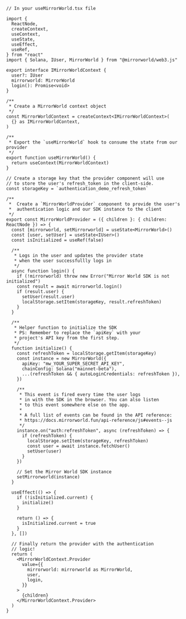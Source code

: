 ```tsx
// In your useMirrorWorld.tsx file

import {
  ReactNode,
  createContext,
  useContext,
  useState,
  useEffect,
  useRef,
} from "react"
import { Solana, IUser, MirrorWorld } from "@mirrorworld/web3.js"

export interface IMirrorWorldContext {
  user?: IUser
  mirrorworld: MirrorWorld
  login(): Promise<void>
}

/**
 * Create a MirrorWorld context object
 */
const MirrorWorldContext = createContext<IMirrorWorldContext>(
  {} as IMirrorWorldContext,
)

/**
 * Export the `useMirrorWorld` hook to consume the state from our provider
 */
export function useMirrorWorld() {
  return useContext(MirrorWorldContext)
}

// Create a storage key that the provider component will use
// to store the user's refresh_token in the client-side.
const storageKey = `authentication_demo_refresh_token`

/**
 *  Create a `MirrorWorldProvider` component to provide the user's
 *  authentication logic and our SDK instance to the client
 */
export const MirrorWorldProvider = ({ children }: { children: ReactNode }) => {
  const [mirrorworld, setMirrorworld] = useState<MirrorWorld>()
  const [user, setUser] = useState<IUser>()
  const isInitialized = useRef(false)

  /**
   * Logs in the user and updates the provider state
   * when the user successfullly logs in
   */
  async function login() {
    if (!mirrorworld) throw new Error("Mirror World SDK is not initialized")
    const result = await mirrorworld.login()
    if (result.user) {
      setUser(result.user)
      localStorage.setItem(storageKey, result.refreshToken)
    }
  }

  /**
   * Helper function to initialize the SDK
   * PS: Remember to replace the `apiKey` with your
   * project's API key from the first step.
   */
  function initialize() {
    const refreshToken = localStorage.getItem(storageKey)
    const instance = new MirrorWorld({
      apiKey: "mw_YOUR_SUPER_SECRET_API_KEY",
      chainConfig: Solana("mainnet-beta"),
      ...(refreshToken && { autoLoginCredentials: refreshToken }),
    })

    /**
     * This event is fired every time the user logs
     * in with the SDK in the browser. You can also listen
     * to this event somewhere else on the app.
     *
     * A full list of events can be found in the API reference:
     * https://docs.mirrorworld.fun/api-reference/js#events--js
     */
    instance.on("auth:refreshToken", async (refreshToken) => {
      if (refreshToken) {
        localStorage.setItem(storageKey, refreshToken)
        const user = await instance.fetchUser()
        setUser(user)
      }
    })

    // Set the Mirror World SDK instance
    setMirrorworld(instance)
  }

  useEffect(() => {
    if (!isInitialized.current) {
      initialize()
    }

    return () => {
      isInitialized.current = true
    }
  }, [])

  // Finally return the provider with the authentication
  // logic!
  return (
    <MirrorWorldContext.Provider
      value={{
        mirrorworld: mirrorworld as MirrorWorld,
        user,
        login,
      }}
    >
      {children}
    </MirrorWorldContext.Provider>
  )
}
```

